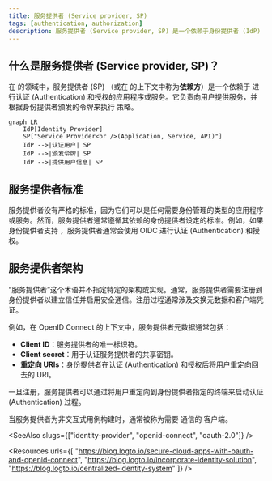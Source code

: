 ```yaml
---
title: 服务提供者 (Service provider, SP)
tags: [authentication, authorization]
description: 服务提供者 (Service provider, SP) 是一个依赖于身份提供者 (IdP) 进行认证 (Authentication) 和授权的应用程序或服务。
---
```


## 什么是服务提供者 (Service provider, SP)？

在 <Ref slug="iam" /> 的领域中，服务提供者 (SP) （或在 <Ref slug="openid-connect" /> 的上下文中称为**依赖方**）是一个依赖于 <Ref slug="identity-provider" /> 进行认证 (Authentication) 和授权的应用程序或服务。它负责向用户提供服务，并根据身份提供者颁发的令牌来执行 <Ref slug="access-control" /> 策略。

```mermaid
graph LR
    IdP[Identity Provider]
    SP["Service Provider<br />(Application, Service, API)"]
    IdP -->|认证用户| SP
    IdP -->|颁发令牌| SP
    IdP -->|提供用户信息| SP
```

## 服务提供者标准

服务提供者没有严格的标准，因为它们可以是任何需要身份管理的类型的应用程序或服务。然而，服务提供者通常遵循其依赖的身份提供者设定的标准。例如，如果身份提供者支持 <Ref slug="openid-connect" />，服务提供者通常会使用 OIDC 进行认证 (Authentication) 和授权。

## 服务提供者架构

“服务提供者”这个术语并不指定特定的架构或实现。通常，服务提供者需要注册到身份提供者以建立信任并启用安全通信。注册过程通常涉及交换元数据和客户端凭证。

例如，在 OpenID Connect 的上下文中，服务提供者元数据通常包括：

- **Client ID**：服务提供者的唯一标识符。
- **Client secret**：用于认证服务提供者的共享密钥。
- **<Ref slug="redirect-uri">重定向 URIs</Ref>**：身份提供者在认证 (Authentication) 和授权后将用户重定向回去的 URI。

一旦注册，服务提供者可以通过将用户重定向到身份提供者指定的终端来启动认证 (Authentication) 过程。

当服务提供者为非交互式用例构建时，通常被称为需要 <Ref slug="machine-to-machine" /> 通信的 <Ref slug="client">客户端</Ref>。

<SeeAlso slugs={["identity-provider", "openid-connect", "oauth-2.0"]} />

<Resources
  urls={[
    "https://blog.logto.io/secure-cloud-apps-with-oauth-and-openid-connect",
    "https://blog.logto.io/incorporate-identity-solution",
    "https://blog.logto.io/centralized-identity-system"
  ]}
/>